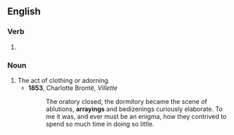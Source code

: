 ==English==

===Verb===
{{head|en|verb form}}

# {{present participle of|array|lang=en|nocat=1}}

===Noun===
{{en-noun}}

# The act of clothing or adorning.
#* '''1853''', Charlotte Brontë, ''Villette''
#*: The oratory closed, the dormitory became the scene of ablutions, '''arrayings''' and bedizenings curiously elaborate. To me it was, and ever must be an enigma, how they contrived to spend so much time in doing so little.